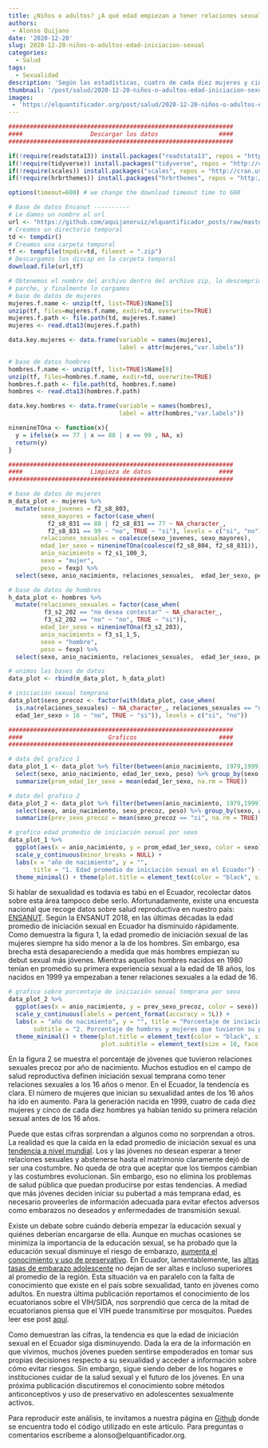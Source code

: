```yaml
---
title: ¿Niños o adultos? ¿A qué edad empiezan a tener relaciones sexuales los ecuatorianos?
authors:
 - Alonso Quijano
date: '2020-12-20'
slug: 2020-12-20-niños-o-adultos-edad-iniciacion-sexual
categories:
  - Salud
tags:
  - Sexualidad
description: 'Según las estadísticas, cuatro de cada diez mujeres y cinco de cada diez hombres tienen su primera relación sexual antes de los 16 años. La edad promedio de iniciación sexual de los hombres ha disminuido de 18 a 16 años de edad en las últimas décadas. La tendencia es que la edad de iniciación sexual en el Ecuador siga disminuyendo.'
thumbnail: '/post/salud/2020-12-20-niños-o-adultos-edad-iniciacion-sexual.jpg'
images: 
 - 'https://elquantificador.org/post/salud/2020-12-20-niños-o-adultos-edad-iniciacion-sexual.jpg'
---
```


```r
###############################################################
####                   Descargar los datos                 ####
###############################################################

if(!require(readstata13)) install.packages("readstata13", repos = "http://cran.us.r-project.org")
if(!require(tidyverse)) install.packages("tidyverse", repos = "http://cran.us.r-project.org")
if(!require(scales)) install.packages("scales", repos = "http://cran.us.r-project.org")
if(!require(hrbrthemes)) install.packages("hrbrthemes", repos = "http://cran.us.r-project.org")

options(timeout=600) # we change the download timeout time to 600

# Base de datos Ensanut ----------
# Le damos un nombre al url
url <- "https://github.com/aquijanoruiz/elquantificador_posts/raw/master/databases/salud/BDD_ENSANUT_2018_STATA_.zip"
# Creamos un directorio temporal
td <- tempdir()
# Creamos una carpeta temporal
tf <- tempfile(tmpdir=td, fileext = ".zip")
# Descargamos los discap en la carpeta temporal
download.file(url,tf)

# Obtenemos el nombre del archivo dentro del archivo zip, lo descomprimimos (unzip), obtenemos el nombre del 
# parche, y finalmente lo cargamos
# base de datos de mujeres
mujeres.f.name <- unzip(tf, list=TRUE)$Name[5] 
unzip(tf, files=mujeres.f.name, exdir=td, overwrite=TRUE)
mujeres.f.path <- file.path(td, mujeres.f.name)
mujeres <- read.dta13(mujeres.f.path)

data.key.mujeres <- data.frame(variable = names(mujeres), 
                               label = attr(mujeres,"var.labels"))

# base de datos hombres
hombres.f.name <- unzip(tf, list=TRUE)$Name[8] 
unzip(tf, files=hombres.f.name, exdir=td, overwrite=TRUE)
hombres.f.path <- file.path(td, hombres.f.name)
hombres <- read.dta13(hombres.f.path)

data.key.hombres <- data.frame(variable = names(hombres), 
                               label = attr(hombres,"var.labels"))

ninenineTOna <- function(x){ 
  y = ifelse(x == 77 | x == 88 | x == 99 , NA, x)
  return(y)
}

###############################################################
####                   Limpieza de datos                   ####
###############################################################

# base de datos de mujeres
m_data_plot <- mujeres %>% 
  mutate(sexo_jovenes = f2_s8_803,
         sexo_mayores = factor(case_when(
           f2_s8_831 == 88 | f2_s8_831 == 77 ~ NA_character_,
           f2_s8_831 == 99 ~ "no", TRUE ~ "si"), levels = c("si", "no")),
         relaciones_sexuales = coalesce(sexo_jovenes, sexo_mayores),
         edad_1er_sexo = ninenineTOna(coalesce(f2_s8_804, f2_s8_831)),
         anio_nacimiento = f2_s1_100_3,
         sexo = "mujer",
         peso = fexp) %>%
  select(sexo, anio_nacimiento, relaciones_sexuales,  edad_1er_sexo, peso)

# base de datos de hombres
h_data_plot <- hombres %>% 
  mutate(relaciones_sexuales = factor(case_when(
          f3_s2_202 == "no desea contestar" ~ NA_character_,
          f3_s2_202 == "no" ~ "no", TRUE ~ "si")),
         edad_1er_sexo = ninenineTOna(f3_s2_203),
         anio_nacimiento = f3_s1_1_5,
         sexo = "hombre",
         peso = fexp) %>% 
  select(sexo, anio_nacimiento, relaciones_sexuales,  edad_1er_sexo, peso)

# unimos las bases de datos
data_plot <- rbind(m_data_plot, h_data_plot)

# iniciación sexual temprana
data_plot$sexo_precoz <- factor(with(data_plot, case_when(
  is.na(relaciones_sexuales) ~ NA_character_, relaciones_sexuales == "no" ~ "no", 
  edad_1er_sexo > 16 ~ "no", TRUE ~ "si")), levels = c("si", "no"))

###############################################################
####                        Graficos                       ####
###############################################################

# data del grafico 1
data_plot_1 <- data_plot %>% filter(between(anio_nacimiento, 1979,1999)) %>% 
  select(sexo, anio_nacimiento, edad_1er_sexo, peso) %>% group_by(sexo, anio_nacimiento) %>%
  summarize(prom_edad_1er_sexo = mean(edad_1er_sexo, na.rm = TRUE)) 

# data del grafico 2
data_plot_2 <- data_plot %>% filter(between(anio_nacimiento, 1979,1999)) %>% 
  select(sexo, anio_nacimiento, sexo_precoz, peso) %>% group_by(sexo, anio_nacimiento) %>%
  summarize(prev_sexo_precoz = mean(sexo_precoz == "si", na.rm = TRUE)) 
```

```r
# grafico edad promedio de iniciación sexual por sexo
data_plot_1 %>%
  ggplot(aes(x = anio_nacimiento, y = prom_edad_1er_sexo, color = sexo)) + geom_line() +
  scale_y_continuous(minor_breaks = NULL) + 
  labs(x = "año de nacimiento", y = "", 
       title = "1. Edad promedio de iniciación sexual en el Ecuador") +
  theme_minimal() + theme(plot.title = element_text(color = "black", size = 14, face = "bold.italic"))
```

Si hablar de sexualidad es todavía es tabú en el Ecuador, recolectar datos sobre esta área tampoco debe serlo. Afortunadamente, existe una encuesta nacional que recoge datos sobre salud reproductiva en nuestro país: [ENSANUT](https://www.ecuadorencifras.gob.ec/salud-salud-reproductiva-y-nutricion/). Según la ENSANUT 2018, en las últimas décadas la edad promedio de iniciación sexual en Ecuador ha disminuido rápidamente. Como demuestra la figura 1, la edad promedio de iniciación sexual de las mujeres siempre ha sido menor a la de los hombres. Sin embargo, esa brecha está desapareciendo a medida que más hombres empiezan su debut sexual más jóvenes. Mientras aquellos hombres nacidos en 1980 tenían en promedio su primera experiencia sexual a la edad de 18 años, los nacidos en 1999 ya empezaban a tener relaciones sexuales a la edad de 16. 

```r
# grafico sobre porcentaje de iniciación sexual temprana por sexo
data_plot_2 %>%
  ggplot(aes(x = anio_nacimiento, y = prev_sexo_precoz, color = sexo)) + geom_line() +
  scale_y_continuous(labels = percent_format(accuracy = 5L)) +
  labs(x = "año de nacimiento", y = "", title = "Porcentaje de inciación sexual temprana en el Ecuador", 
       subtitle = "2. Porcentaje de hombres y mujeres que tuvieron su primera relación a los 16 años o antes") +
  theme_minimal() + theme(plot.title = element_text(color = "black", size = 14, face = "bold.italic"),
                          plot.subtitle = element_text(size = 10, face = "italic"))
```

En la figura 2 se muestra el porcentaje de jóvenes que tuvieron relaciones sexuales precoz por año de nacimiento. Muchos estudios en el campo de salud reproductiva definen iniciación sexual temprana como tener relaciones sexuales a los 16 años o menor. En el Ecuador, la tendencia es clara. El número de mujeres que inician su sexualidad antes de los 16 años ha ido en aumento. Para la generación nacida en 1999, cuatro de cada diez mujeres y cinco de cada diez hombres ya habían tenido su primera relación sexual antes de los 16 años. 

Puede que estas cifras sorprendan a algunos como no sorprendan a otros. La realidad es que la caída en la edad promedio de iniciación sexual es una [tendencia a nivel mundial](https://www.ncbi.nlm.nih.gov/pmc/articles/PMC6785975/). Los y las jóvenes no desean esperar a tener relaciones sexuales y abstenerse hasta el matrimonio claramente dejó de ser una costumbre. No queda de otra que aceptar que los tiempos cambian y las costumbres evolucionan. Sin embargo, eso no elimina los problemas de salud pública que puedan producirse por estas tendencias. A mediad que más jóvenes deciden iniciar su pubertad a más temprana edad, es necesario proveerles de información adecuada para evitar efectos adversos como embarazos no deseados y enfermedades de transmisión sexual. 

Existe un debate sobre cuándo debería empezar la educación sexual y quiénes deberían encargarse de ella. Aunque en muchas ocasiones se minimiza la importancia de la educación sexual, se ha probado que la educación sexual disminuye el riesgo de embarazo, [aumenta el conocimiento y uso de preservativo](https://www.sciencedirect.com/science/article/abs/pii/S1054139X04001673). En Ecuador, lamentablemente, las [altas tasas de embarazo adolescente](https://www.unicef.org/lac/informes/acelerar-el-progreso-hacia-la-reducci%C3%B3n-del-embarazo-adolescente-en-am%C3%A9rica-latina-y-el) no dejan de ser altas e incluso superiores al promedio de la región. Esta situación va en paralelo con la falta de conocimiento que existe en el país sobre sexualidad, tanto en jóvenes como adultos. En nuestra última publicación reportamos el conocimiento de los ecuatorianos sobre el VIH/SIDA, nos sorprendió que cerca de la mitad de ecuatorianos piensa que el VIH puede transmitirse por mosquitos. Puedes leer ese post [aquí](https://elquantificador.org/post/valores/post/valores/2020-12-06-mitos-sobre-contagio-vih/). 

Como demuestran las cifras, la tendencia es que la edad de iniciación sexual en el Ecuador siga disminuyendo. Dada la era de la información en que vivimos, muchos jóvenes pueden sentirse empoderados en tomar sus propias decisiones respecto a su sexualidad y acceder a información sobre cómo evitar riesgos. Sin embargo, sigue siendo deber de los hogares e instituciones cuidar de la salud sexual y el futuro de los jóvenes. En una próxima publicación discutiremos el conocimiento sobre métodos anticonceptivos y uso de preservativo en adolescentes sexualmente activos.

Para reproducir este análisis, te invitamos a nuestra página en [Github](https://github.com/aquijanoruiz/elquantificador_posts/blob/master/salud/2020-12-20-ninos-o-adultos-edad-iniciacion-sexual/2020-12-20-ninos-o-adultos-edad-iniciacion-sexual.R) donde se encuentra todo el código utilizado en este artículo. Para preguntas o comentarios escríbeme a alonso@elquantificador.org.